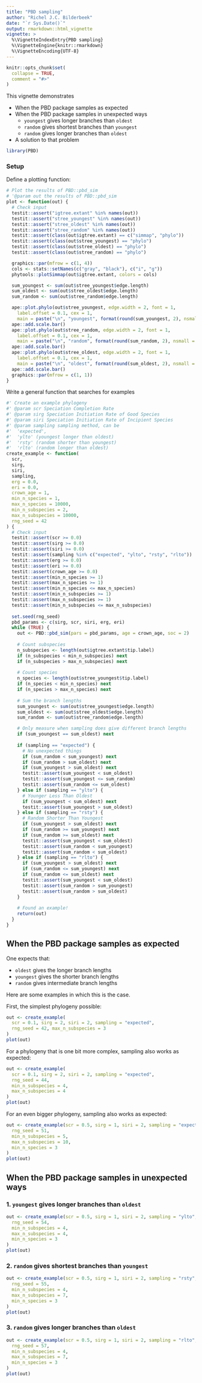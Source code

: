 ```yaml
---
title: "PBD sampling"
author: "Richel J.C. Bilderbeek"
date: "`r Sys.Date()`"
output: rmarkdown::html_vignette
vignette: >
  %\VignetteIndexEntry{PBD sampling}
  %\VignetteEngine{knitr::rmarkdown}
  %\VignetteEncoding{UTF-8}
---
```


```r
knitr::opts_chunk$set(
  collapse = TRUE,
  comment = "#>"
)
```

This vignette demonstrates

 * When the PBD package samples as expected
 * When the PBD package samples in unexpected ways
    * `youngest` gives longer branches than `oldest`
    * `random` gives shortest branches than `youngest`
    * `random` gives longer branches than `oldest`
 * A solution to that problem
 
```r
library(PBD)
```
 

### Setup

Define a plotting function:

```r
# Plot the results of PBD::pbd_sim
# '@param out the results of PBD::pbd_sim
plot <- function(out) {
  # Check input
  testit::assert("igtree.extant" %in% names(out))
  testit::assert("stree_youngest" %in% names(out))
  testit::assert("stree_oldest" %in% names(out))
  testit::assert("stree_random" %in% names(out))
  testit::assert(class(out$igtree.extant) == c("simmap", "phylo"))
  testit::assert(class(out$stree_youngest) == "phylo")
  testit::assert(class(out$stree_oldest) == "phylo")
  testit::assert(class(out$stree_random) == "phylo")

  graphics::par(mfrow = c(1, 4))
  cols <- stats::setNames(c("gray", "black"), c("i", "g"))
  phytools::plotSimmap(out$igtree.extant, colors = cols)

  sum_youngest <- sum(out$stree_youngest$edge.length)
  sum_oldest <- sum(out$stree_oldest$edge.length)
  sum_random <- sum(out$stree_random$edge.length)

  ape::plot.phylo(out$stree_youngest, edge.width = 2, font = 1,
    label.offset = 0.1, cex = 1, 
    main = paste("\n", "youngest", format(round(sum_youngest, 2), nsmall = 2)))
  ape::add.scale.bar()
  ape::plot.phylo(out$stree_random, edge.width = 2, font = 1,
    label.offset = 0.1, cex = 1, 
    main = paste("\n", "random", format(round(sum_random, 2), nsmall = 2)))
  ape::add.scale.bar()
  ape::plot.phylo(out$stree_oldest, edge.width = 2, font = 1,
    label.offset = 0.1, cex = 1, 
    main = paste("\n", "oldest", format(round(sum_oldest, 2), nsmall = 2)))
  ape::add.scale.bar()
  graphics::par(mfrow = c(1, 1))
}
```

Write a general function that searches for examples
 
```r
#' Create an example phylogeny
#' @param scr Speciation Completion Rate
#' @param sirg Speciation Initiation Rate of Good Species 
#' @param siri Speciation Initiation Rate of Incipient Species
#' @param sampling sampling method, can be 
#'  'expected', 
#'  'ylto' (youngest longer than oldest)
#'  'rsty' (random shorter than youngest)
#'  'rlto' (random longer than oldest)
create_example <- function(
  scr, 
  sirg, 
  siri, 
  sampling,
  erg = 0.0, 
  eri = 0.0, 
  crown_age = 1,
  min_n_species = 1,
  max_n_species = 10000,
  min_n_subspecies = 2,
  max_n_subspecies = 10000,
  rng_seed = 42
) {
  # Check input
  testit::assert(scr >= 0.0)
  testit::assert(sirg >= 0.0)
  testit::assert(siri >= 0.0)
  testit::assert(sampling %in% c("expected", "ylto", "rsty", "rlto"))
  testit::assert(erg >= 0.0)
  testit::assert(eri >= 0.0)
  testit::assert(crown_age >= 0.0)
  testit::assert(min_n_species >= 1)
  testit::assert(max_n_species >= 1)
  testit::assert(min_n_species <= max_n_species)
  testit::assert(min_n_subspecies >= 1)
  testit::assert(max_n_subspecies >= 1)
  testit::assert(min_n_subspecies <= max_n_subspecies)
  
  set.seed(rng_seed)
  pbd_params <- c(sirg, scr, siri, erg, eri)
  while (TRUE) {  
    out <- PBD::pbd_sim(pars = pbd_params, age = crown_age, soc = 2)
    
    # Count subspecies
    n_subspecies <- length(out$igtree.extant$tip.label)
    if (n_subspecies < min_n_subspecies) next
    if (n_subspecies > max_n_subspecies) next
  
    # Count species
    n_species <- length(out$stree_youngest$tip.label)
    if (n_species < min_n_species) next
    if (n_species > max_n_species) next
  
    # Sum the branch lengths
    sum_youngest <- sum(out$stree_youngest$edge.length)
    sum_oldest <- sum(out$stree_oldest$edge.length)
    sum_random <- sum(out$stree_random$edge.length)

    # Only measure when sampling does give different branch lengths
    if (sum_youngest == sum_oldest) next
    
    if (sampling == "expected") {
      # No unexpected things
      if (sum_random < sum_youngest) next
      if (sum_random > sum_oldest) next
      if (sum_youngest > sum_oldest) next
      testit::assert(sum_youngest < sum_oldest)
      testit::assert(sum_youngest <= sum_random)
      testit::assert(sum_random <= sum_oldest)
    } else if (sampling == "ylto") {
      # Younger Less Than Oldest
      if (sum_youngest < sum_oldest) next
      testit::assert(sum_youngest > sum_oldest)
    } else if (sampling == "rsty") {
      # Random Shorter Than Youngest
      if (sum_youngest > sum_oldest) next
      if (sum_random >= sum_youngest) next
      if (sum_random >= sum_oldest) next
      testit::assert(sum_youngest < sum_oldest)
      testit::assert(sum_random < sum_youngest)
      testit::assert(sum_random < sum_oldest)
    } else if (sampling == "rlto") {
      if (sum_youngest > sum_oldest) next
      if (sum_random <= sum_youngest) next
      if (sum_random <= sum_oldest) next
      testit::assert(sum_youngest < sum_oldest)
      testit::assert(sum_random > sum_youngest)
      testit::assert(sum_random > sum_oldest)
    }
    
    # Found an example!    
    return(out)
  }
}
```

## When the PBD package samples as expected

One expects that:

 * `oldest` gives the longer branch lengths
 * `youngest` gives the shorter branch lengths
 * `random` gives intermediate branch lengths

Here are some examples in which this is the case.

First, the simplest phylogeny possible:

```r
out <- create_example(
  scr = 0.1, sirg = 2, siri = 2, sampling = "expected", 
  rng_seed = 42, max_n_subspecies = 3
)
plot(out)
```

For a phylogeny that is one bit more complex, sampling also works as expected:

```r
out <- create_example(
  scr = 0.1, sirg = 2, siri = 2, sampling = "expected", 
  rng_seed = 44, 
  min_n_subspecies = 4,
  max_n_subspecies = 4
)
plot(out)
```

For an even bigger phylogeny, sampling also works as expected:

```r
out <- create_example(scr = 0.5, sirg = 1, siri = 2, sampling = "expected",
  rng_seed = 51, 
  min_n_subspecies = 5, 
  max_n_subspecies = 10,
  min_n_species = 3
)
plot(out)
```


## When the PBD package samples in unexpected ways

### 1. `youngest` gives longer branches than `oldest`

```r
out <- create_example(scr = 0.5, sirg = 1, siri = 2, sampling = "ylto",
  rng_seed = 54, 
  min_n_subspecies = 4, 
  max_n_subspecies = 4,
  min_n_species = 3
)
plot(out)
```

### 2. `random` gives shortest branches than `youngest`

```r
out <- create_example(scr = 0.5, sirg = 1, siri = 2, sampling = "rsty",
  rng_seed = 55, 
  min_n_subspecies = 4, 
  max_n_subspecies = 7,
  min_n_species = 3
)
plot(out)
```

### 3. `random` gives longer branches than `oldest`

```r
out <- create_example(scr = 0.5, sirg = 1, siri = 2, sampling = "rlto",
  rng_seed = 57, 
  min_n_subspecies = 4, 
  max_n_subspecies = 7,
  min_n_species = 3
)
plot(out)
```

